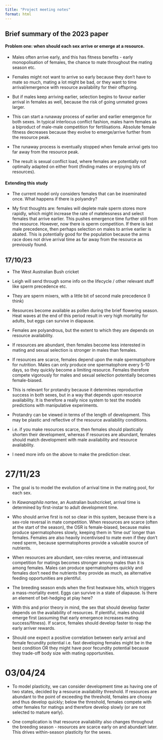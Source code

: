 ---
title: "Project meeting notes"
format: html
---

## Brief summary of the 2023 paper

#### Problem one: when should each sex arrive or emerge at a resource.

- Males often arrive early, and this has fitness benefits - early monopolisation of females, the chance to mate throughout the mating season etc.

- Females might not want to arrive so early because they don't have to mate so much, mating a lot might be bad, or they want to time arrival/emergence with resource availability for their offspring.

- But if males keep arriving earlier, selection begins to favour earlier arrival in females as well, because the risk of going unmated grows larger.

- This can start a runaway process of earlier and earlier emergence for both sexes. In typical interlocus conflict fashion, males harm females as a biproduct of male-male competition for fertilisations. Absolute female fitness decreases because they evolve to emerge/arrive further from the resource peak.

- The runaway process is eventually stopped when female arrival gets too far away from the resource peak. 

- The result is sexual conflict load, where females are potentially not optimally adapted on either front (finding mates or enjoying lots of resources).

#### Extending this study 

- The current model only considers females that can be inseminated once. What happens if there is polyandry?

- My first thoughts are: females will deplete male sperm stores more rapidly, which might increase the rate of matelessness and select females that arrive earlier. This pushes emergence time further still from the resource. However, now there is sperm competition. If there is last male precedence, then perhaps selection on males to arrive earlier is abated. This is potentially good for the population because the arms race does not drive arrival time as far away from the resource as previously found. 

## 17/10/23

- The West Australian Bush cricket

- Leigh will send through some info on the lifecycle / other relevant stuff like sperm precedence etc.

- They are sperm mixers, with a little bit of second male precedence (I think)

- Resources become available as pollen during the brief flowering season. Heat waves at the end of this period result in very high mortality for adults, but eggs can survive in diapause. 

- Females are polyandrous, but the extent to which they are depends on resource availability.

- If resources are abundant, then females become less interested in mating and sexual selection is stronger in males than females.

- If resources are scarce, females depend upon the male spermatophore for nutrition. Males can only produce one spermatophore every 5-10 days, so they quickly become a limiting resource. Females therefore compete vigorously for males and sexual selection potentially becomes female-biased. 

- This is relevant for protandry because it determines reproductive success in both sexes, but in a way that depends upon resource availability. It is therefore a really nice system to test the models predictions with manipulative experiments. 

- Protandry can be viewed in terms of the length of development. This may be plastic and reflective of the resource availability conditions.

- i.e. if you make resources scarce, then females should plastically shorten their development, whereas if resources are abundant, females should match development with male availability and resource availability. 

- I need more info on the above to make the prediction clear.


# 27/11/23

- The goal is to model the evolution of arrival time in the mating pool, for each sex. 

- In _Kawanaphila nartee_, an Australian bushcricket, arrival time is determined by first-instar to adult development time.   

- Who should arrive first is not so clear in this system, because there is a sex-role reversal in mate competition. When resources are scarce (often at the start of the season), the OSR is female-biased, because males produce spermatophores slowly, keeping them in 'time out' longer than females. Females are also heavily incentivised to mate even if they don't need sperm, because spermatophores provide a valuable source of nutrients.

- When resources are abundant, sex-roles reverse, and intrasexual competition for matings becomes stronger among males than it is among females. Males can produce spermatophores quickly and females don't need the nutrients they provide as much, as alternative feeding opportunities are plentiful. 

- The breeding season ends when the first heatwave hits, which triggers a mass-mortality event. Eggs can survive in a state of diapause. Is there an element of bet-hedging at play here?

- With this and prior theory in mind, the sex that should develop faster depends on the availability of resources. If plentiful, males should emerge first (assuming that early emergence increases mating success/fitness). If scarce, females should develop faster to reap the early arriver rewards. 

- Should one expect a positive correlation between early arrival and female fecundity potential i.e. fast developing females might be in the best condition OR they might have poor fecundity potential because they trade-off body size with mating opportunities.

# 03/04/24

- To model plasticity, we can consider development time as having one of two states, decided by a resource availability threshold. If resources are abundant to the point of exceeding the threshold, females are choosy and thus develop quickly; below the threshold, females compete with other females for matings and therefore develop slowly (or are not selected to mature early).  

- One complication is that resource availability also changes throughout the breeding season - resources are scarce early on and abundant later. This drives within-season plasticity for the sexes.
